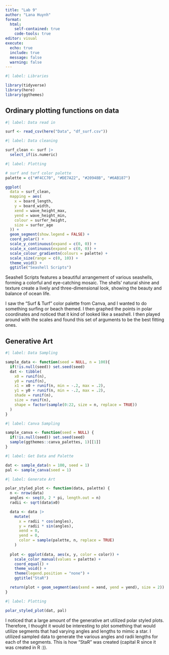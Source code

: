 ```yaml
---
title: "Lab 9"
author: "Lana Huynh"
format: 
  html: 
    self-contained: true
    code-tools: true
editor: visual
execute: 
  echo: true
  include: true
  message: false
  warning: false
---
```


```r
#| label: Libraries

library(tidyverse)
library(here)
library(ggthemes)
```

## Ordinary plotting functions on data

```r
#| label: Data read in

surf <- read_csv(here("Data", "df_surf.csv"))
```

```r
#| label: Data cleaning

surf_clean <- surf |>
  select_if(is.numeric)
```

```r
#| label: Plotting

# surf and turf color palette
palette = c("#F4CC70", "#DE7A22", "#20948B", "#6AB187")

ggplot(
  data = surf_clean,
  mapping = aes(
    x = board_length,
    y = board_width,
    xend = wave_height_max,
    yend = wave_height_min,
    colour = surfer_height,
    size = surfer_age
  )) + 
  geom_segment(show.legend = FALSE) +
  coord_polar() +
  scale_y_continuous(expand = c(0, 0)) +
  scale_x_continuous(expand = c(0, 0)) + 
  scale_colour_gradientn(colours = palette) +
  scale_size(range = c(0, 10)) + 
  theme_void() +
  ggtitle("Seashell Scripts")
```

Seashell Scripts features a beautiful arrangement of various seashells, forming a colorful and eye-catching mosaic. The shells' natural shine and texture create a lively and three-dimensional look, showing the beauty and balance of ocean life. 

I saw the "Surf & Turf" color palette from Canva, and I wanted to do something surfing or beach themed. I then graphed the points in polar coordinates and noticed that it kind of looked like a seashell. I then played around with the scales and found this set of arguments to be the best fitting ones.

## Generative Art

```r
#| label: Data Sampling

sample_data <- function(seed = NULL, n = 100){
  if(!is.null(seed)) set.seed(seed)
  dat <- tibble(
    x0 = runif(n),
    y0 = runif(n),
    x1 = x0 + runif(n, min = -.2, max = .2),
    y1 = y0 + runif(n, min = -.2, max = .2),
    shade = runif(n), 
    size = runif(n),
    shape = factor(sample(0:22, size = n, replace = TRUE))
  )
}
```

```r
#| label: Canva Sampling

sample_canva <- function(seed = NULL) {
  if(!is.null(seed)) set.seed(seed)
  sample(ggthemes::canva_palettes, 1)[[1]]
}
```

```r
#| label: Get Data and Palette

dat <- sample_data(n = 100, seed = 1)
pal <- sample_canva(seed = 1)
```

```r
#| label: Generate Art

polar_styled_plot <- function(data, palette) {
  n <- nrow(data)
  angles <- seq(0, 2 * pi, length.out = n)
  radii <- sqrt(data$x0)

  data <- data |>
    mutate(
      x = radii * cos(angles),
      y = radii * sin(angles),
      xend = 0,
      yend = 0,
      color = sample(palette, n, replace = TRUE)
    )
  
  plot <- ggplot(data, aes(x, y, color = color)) +
    scale_color_manual(values = palette) +
    coord_equal() +
    theme_void() +
    theme(legend.position = "none") +
    ggtitle("StaR")

  return(plot + geom_segment(aes(xend = xend, yend = yend), size = 2))
}
```

```r
#| label: Plotting

polar_styled_plot(dat, pal)
```

I noticed that a large amount of the generative art utilized polar styled plots. Therefore, I thought it would be interesting to plot something that would utilize segments that had varying angles and lengths to mimic a star. I utilized sampled data to generate the various angles and radii lengths for each of the segments. This is how "StaR" was created (capital R since it was created in R :)).
